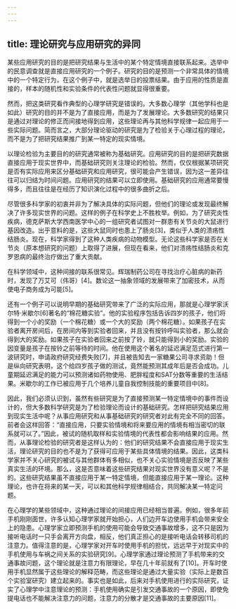 ```yaml
---
---
---
```

title: 理论研究与应用研究的异同
---




某些应用研究的目的是把研究结果与生活中的某个特定情境直接联系起来。选举中的民意调查就是直接应用研究的一个例子。研究的目的是预测一个非常具体的情境中的一个特定行为，在这个例子中，就是选举日的投票结果。由于应用的性质是直接的，样本的随机性和实验条件的代表性问题就显得很重要。

然而，把这类研究看作典型的心理学研究是错误的。大多数心理学（其他学科也是如此）研究的目的并不是为了直接应用，而是为了发展理论。大多数研究的结果只是通过对理论的修正而间接地得到应用，这些理论再与其他科学规律一起应用于一些实际问题。简而言之，大部分理论驱动的研究是为了检验关于心理过程的理论，而不是为了把研究结果推广到某一特定的现实情境。

以理论检验为主要目的的研究通常被称为基础研究。应用研究的目的是把研究数据直接应用于现实世界中，而基础研究则关注理论的检验。然而，仅仅根据某项研究是否有实际应用来区分基础研究和应用研究，很可能会产生错误，因为这一差异往往可以归结为时间问题。应用研究的结果可以立即使用。基础研究的应用通常要慢得多，而且往往是在经历了知识演化过程中的很多曲折之后。

尽管很多科学家的初衷并非为了解决具体的实际问题，但他们的理论或发现最终解决了许多现实世界的问题。这样的例子在科学史上不胜枚举。例如，为了研究炎性疾病，德克萨斯大学西南医学中心的一组研究者试图对一群患有关节炎的大鼠进行基因改造。出乎意料的是，这些大鼠同时也患上了肠炎[3]，类似于人类的溃疡性结肠炎。现在，科学家得到了这种人类疾病的动物模型。无论这些科学家是否在关节炎（原本想研究的问题）上取得了进展，但现在看来，他们对溃疡性结肠炎和克罗恩病的最终治疗做出了重大贡献。

在科学领域中，这种间接的联系很常见。辉瑞制药公司在寻找治疗心脏病的新药时，发现了万艾可（伟哥）[4]。数论这一抽象领域的发展带来了加密技术，从而使电子商务成为可能[5]。

还有一个例子可以说明早期的基础研究带来了广泛的实际应用，那就是心理学家沃尔特·米歇尔[6]著名的“棉花糖实验”。他的实验程序包括告诉四岁的孩子，他们将得到一个小的奖励（一个棉花糖）或一个大的奖励（两个棉花糖）。如果孩子在实验者离开房间后，在房间内等到实验者回来，并且没有按铃呼叫实验者，那么就会得到大的奖励。如果孩子在实验者回来之前按了铃，就只能得到小的奖励。实验的因变量是孩子在按铃之前等待的时间。他在使用这个著名的延迟满足范式进行第一波研究时，申请政府研究经费失败[7]，并且被告知去一家糖果公司寻求资助！但是纵向研究表明，这个给四岁孩子做的测试，竟然能预测其成年后是否会成功。儿童期延迟满足的能力可以预测诸如药物使用、肥胖程度和SAT分数等重要的生活结果。米歇尔的工作已被应用于几个培养儿童自我控制技能的重要项目中[8]。

因此，我们必须认识到，虽然有些研究是为了直接预测某一特定情境中的事件而设计的，但大多数科学研究是为了检验理论而设计的基础研究。怎样把研究结果应用到现实生活中呢？从事应用研究和从事基础研究的研究者对此有完全不同的回答。前者会这样回答：“直接应用，只要实验情境和将来要应用的情境有相当密切的联系就可以了。”因此，被试的随机取样和实验情境的代表性都会影响结果的应用。然而，从事理论检验的研究者是这样认为的：他们的研究结果不会直接应用于现实生活，理论研究的目的也不是为了获得可应用于某些具体情境的结果。因此，这类科学家并不关心研究的被试与其他群体有多相似，也不关心实验情境是否反映了某些真实生活的环境。那么，这是否意味着这些研究结果对现实世界没有意义呢？不是的。这些研究结果虽不直接应用于某一特定情境，但能直接应用于某一理论。这种理论，也许在将来的某一天，可以和其他科学规律相结合，共同解决某一特定问题。

在心理学的某些领域中，这种通过理论的间接应用已经相当普遍。例如，很多年前手机刚刚面世，许多认知心理学家就开始担心，人们边开车边使用手机会带来安全上的隐患。心理学家立即预测手机的使用可能会导致交通事故增多，这不只是因为接听电话时一只手会离开方向盘，相反，他们真正担心的是接听电话会转移司机的注意力。值得注意的是，心理学家对开车时使用手机的担忧，远远早于对现实中的手机使用与车祸之间关系的实验研究[9]。心理学家通过理论预测了手机带来的交通事故问题，这个理论就是注意力有限理论，早在几十年前就有了[10]。开车时使用手机显然属于这些理论的解释范畴，而这些理论是通过大量实验（实际上是数百个实验室研究）建立起来的。事实也是如此，后来对手机使用进行的实际研究，证实了心理学中注意理论的预测：手机使用确实是引发交通事故的一个原因，即使免提电话也不能解决注意力的问题，注意力的分散才是交通事故的主要原因[11]。